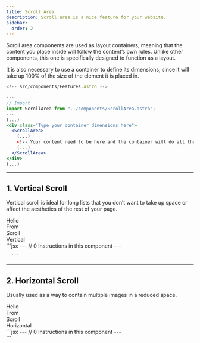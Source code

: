 ```yaml
---
title: Scroll Area 
description: Scroll area is a nice feature for your website.
sidebar:
  order: 2
---
```



Scroll area components are used as layout containers, meaning that the content you place 
inside will follow the content’s own rules. Unlike other components, this one is specifically 
designed to function as a layout.

It is also necessary to use a container to define its dimensions, since it will take up 100% of 
the size of the element it is placed in.


```jsx
<!-- src/components/Features.astro -->

---
// Import
import ScrollArea from "../components/ScrollArea.astro";
---
(...)
<div class="Type your container dimensions here">
  <ScrollArea>
    (...)
    <!-- Your content need to be here and the container will do all the job. -->
    (...)
  </ScrollArea>
</div>
(...)

```

---

## 1. Vertical Scroll

Vertical scroll is ideal for long lists that you don’t want to take up space or affect the aesthetics of the rest of your page.

<Tabs>
  <TabItem label="Preview">
  <div class="w-60 h-20 mx-auto">
    <ScrollAreaOne>
      <div class="h-20 flex items-center justify-center text-white">
        Hello
      </div>
      <div class="h-20 flex items-center justify-center text-white">
        From
      </div>
      <div class="h-20 flex items-center justify-center text-white">
        Scroll
      </div>
      <div class="h-20 flex items-center justify-center text-white">
        Vertical
      </div>
    </ScrollAreaOne>
  </div>
  </TabItem>
  <TabItem label="Code">
     ```jsx
        <!-- src/components/VerticalScroll.astro -->
        ---
        // 0 Instructions in this component
        ---
        <div class="h-full w-full overflow-y-scroll scrollbar-thin scrollbar-thumb-white/30 scrollbar-track-transparent scrollbar-thumb-rounded-lg scrollbar-track-rounded-lg border border-white/30 p-6 not-content">
            <slot/>
        </div>

      ```

  </TabItem>
</Tabs>

---

## 2. Horizontal Scroll

Usually used as a way to contain multiple images in a reduced space.

<Tabs>
  <TabItem label="Preview">
    <div class="max-w-xl h-xl mx-auto">
      <ScrollAreaTwo>
        <div class="min-w-[400px] h-40 m-2 rounded-lg flex items-center justify-center text-white">
          Hello
        </div>
        <div class="min-w-[400px] h-40 m-2 rounded-lg flex items-center justify-center text-white">
          From
        </div>
        <div class="min-w-[400px] h-40 m-2 rounded-lg flex items-center justify-center text-white">
          Scroll
        </div>
        <div class="min-w-[400px] h-40 m-2 rounded-lg flex items-center justify-center text-white">
          Horizontal
        </div>
      </ScrollAreaTwo>
    </div>
  </TabItem>
  <TabItem label="Code">
     ```jsx
        <!-- src/components/HorizontalScroll.astro -->
        ---
        // 0 Instructions in this component
        ---
        <div class="h-full w-full flex flex-row overflow-x-scroll scrollbar-thin scrollbar-thumb-white/30 scrollbar-track-transparent scrollbar-thumb-rounded-lg scrollbar-track-rounded-lg border border-white/30 p-6 not-content">
          <slot/>
        </div>
      ```
  </TabItem>
</Tabs>

